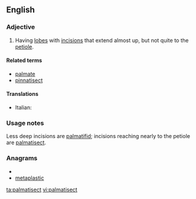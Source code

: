 ==English==
===Adjective===
{{en-adj}}
# {{botany|of leaves}} Having [[lobe]]s with [[incision]]s that extend almost up, but not quite to the [[petiole]].

====Related terms====
*[[palmate]]
*[[pinnatisect]]

====Translations====
{{trans-top}}
*Italian: {{t-|it|palmatosetto}}
{{trans-mid}}

{{trans-bottom}}

===Usage notes===
Less deep incisions are [[palmatifid]]; incisions reaching nearly to the petiole are [[palmatisect]].

===Anagrams===
* {{alphagram|aaceilmpstt}}
* [[metaplastic#English|metaplastic]]

[[ta:palmatisect]]
[[vi:palmatisect]]